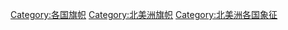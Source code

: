 [[Category:各国旗帜|Category:各国旗帜]]
[[Category:北美洲旗帜|Category:北美洲旗帜]]
[[Category:北美洲各国象征|Category:北美洲各国象征]]